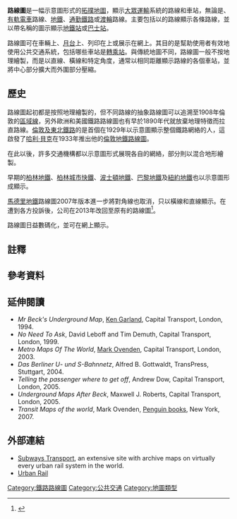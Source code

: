 {{NoteTA |G1=Transport}}
{{multiple image
|align=right
|direction=horizontal
|image1=NYC subway-4D.svg
|width1=282
|caption1=現時[[紐約地鐵路線圖|紐約地鐵路線圖]]，截至2018年5月。注意不是紐約地鐵的交通系統也列入其中。
|image2=Official New York City Subway Map 2013 vc.jpg
|width2=250
|caption2=2013年6月官方地鐵路線圖，不符比例，注意不是現時的路線圖{{efn|現時的路線圖可在[http://web.mta.info/nyct/maps/subway_map.pdf 此處]下載或是以網頁在[http://web.mta.info/maps/submap.html 此處]顯示}}，即不包括新的[[34街-哈德遜調車場車站|34街-哈德遜調車場車站]]以及[[第二大道線|第二大道線]]。
}}

'''路線圖'''是一幅示意圖形式的[[拓撲地圖|拓撲地圖]]，顯示[[大眾運輸|大眾運輸]]系統的路線和車站，無論是{{link-en|巴士線|bus line}}、[[有軌電車|有軌電車]]路線、[[地鐵|地鐵]]、[[通勤鐵路|通勤鐵路]]或[[渡輪|渡輪]]路線。主要包括以{{link-en|顏色標籤|color code}}的路線顯示各條路線，並以帶名稱的圖示顯示[[地鐵站|地鐵站]]或[[巴士站|巴士站]]。

路線圖可在車輛上、[[月台|月台]]上、列印在{{link-en|公共交通時間表|public transport timetable|時間表}}上或展示在網上。其目的是幫助使用者有效地使用公共交通系統，包括哪些車站是[[轉乘站|轉乘站]]。與傳統地圖不同，路線圖一般不按地理繪製，而是以直線、橫線和特定角度，通常以相同距離顯示路線的各個車站，並將中心部分擴大而外圍部分壓縮。

== 歷史 ==
路線圖起初都是按照地理繪製的，但不同路線的抽象路線圖可以追溯至1908年倫敦的[[區域線|區域線]]，另外歐洲和美國鐵路路線圖也有早於1890年代就放棄地理特徵而拉直路線。[[倫敦及東北鐵路|倫敦及東北鐵路]]的{{link-en|喬治·道|George Dow}}是首個在1929年以示意圖顯示整個鐵路網絡的人，這啟發了[[哈利·貝克|哈利·貝克]]在1933年推出他的[[倫敦地鐵路線圖|倫敦地鐵路線圖]]。

在此以後，許多交通機構都以示意圖形式展現各自的網絡，部分則以混合地形繪製。

早期的[[柏林地鐵|柏林地鐵]]、[[柏林城市快鐵|柏林城市快鐵]]、[[波士頓地鐵|波士頓地鐵]]、[[巴黎地鐵|巴黎地鐵]]及[[紐約地鐵|紐約地鐵]]也以示意圖形成顯示。

[[馬德里地鐵|馬德里地鐵]]路線圖2007年版本進一步將對角線也取消，只以橫線和直線顯示。在遭到各方投訴後，公司在2013年改回至原有的路線圖<ref>{{cite web|url=https://elpais.com/ccaa/2013/05/31/madrid/1370009373_652545.html|title=Metro recupera el plano geográfico|first=Pilar|last=Álvarez|date=31 May 2013|publisher=|accessdate=28 February 2018|via=elpais.com}}</ref>。

路線圖日益數碼化，並可在網上顯示。

== 註釋 ==
{{Notelist}}

== 參考資料 ==
{{reflist}}

== 延伸閱讀 ==
*''Mr Beck's Underground Map'', [[Ken_Garland|Ken Garland]], Capital Transport, London, 1994.  {{ISBN|1-85414-168-6}}
*''No Need To Ask'', David Leboff and Tim Demuth, Capital Transport, London, 1999.  {{ISBN|1-85414-215-1}}
*''Metro Maps Of The World'', [[Mark_Ovenden|Mark Ovenden]], Capital Transport, London, 2003.  {{ISBN|1-85414-288-7}}
*''Das Berliner U- und S-Bahnnetz'', Alfred B. Gottwaldt, TransPress, Stuttgart, 2004.  {{ISBN|3-613-71227-X}}
*''Telling the passenger where to get off'', Andrew Dow, Capital Transport, London, 2005. {{ISBN|1-85414-291-7}}
*''Underground Maps After Beck'', Maxwell J. Roberts, Capital Transport, London, 2005. {{ISBN|1-85414-286-0}}
*''Transit Maps of the world'', Mark Ovenden, [[Penguin_books|Penguin books]], New York, 2007. {{ISBN|978-0-14-311265-5}}

== 外部連結==
{{commons category|Rapid transit maps}}
*[https://web.archive.org/web/20081202192509/http://www.reed.edu/~reyn/transport.html Subways Transport], an extensive site with archive maps on virtually every urban rail system in the world.
*[http://www.urbanrail.net Urban Rail] {{Wayback|url=http://www.urbanrail.net/ |date=20181227084909 }}

[[Category:鐵路路線圖|Category:鐵路路線圖]]
[[Category:公共交通|Category:公共交通]]
[[Category:地圖類型|Category:地圖類型]]